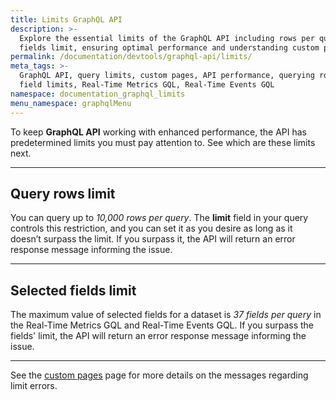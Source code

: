 ```yaml
---
title: Limits GraphQL API
description: >-
  Explore the essential limits of the GraphQL API including rows per query and
  fields limit, ensuring optimal performance and understanding custom pages.
permalink: /documentation/devtools/graphql-api/limits/
meta_tags: >-
  GraphQL API, query limits, custom pages, API performance, querying rows,
  field limits, Real-Time Metrics GQL, Real-Time Events GQL
namespace: documentation_graphql_limits
menu_namespace: graphqlMenu
---
```


To keep **GraphQL API** working with enhanced performance, the API has predetermined limits you must pay attention to. See which are these limits next.

---

## Query rows limit

You can query up to *10,000 rows per query*. The **limit** field in your query controls this restriction, and you can set it as you desire as long as it doesn’t surpass the limit. If you surpass it, the API will return an error response message informing the issue.

---

## Selected fields limit

The maximum value of selected fields for a dataset is *37 fields per query* in the Real-Time Metrics GQL and Real-Time Events GQL. If you surpass the fields' limit, the API will return an error response message informing the issue.

---

See the [custom pages](/en/documentation/devtools/graphql-api/error-responses/) page for more details on the messages regarding limit errors.





